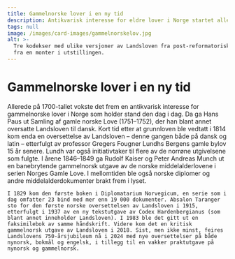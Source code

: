```yaml
---
title: Gammelnorske lover i en ny tid
description: Antikvarisk interesse for eldre lover i Norge startet allerede på 1700-tallet.
tags: null
image: /images/card-images/gammelnorskelov.jpg
alt: >-
  Tre kodekser med ulike versjoner av Landsloven fra post-reformatorisk tid -
  fra en monter i utstillingen.
---
```



# Gammelnorske lover i en ny tid

<Container stil="initial side">
    Allerede på 1700-tallet vokste det frem en antikvarisk interesse for gammelnorske lover i Norge som holder stand den dag i dag. Da ga Hans Paus ut Samling af gamle norske Love (1751–1752), der han blant annet oversatte Landsloven til dansk. Kort tid etter at grunnloven ble vedtatt i 1814 kom enda en oversettelse av Landsloven – denne gangen både på dansk og latin – etterfulgt av professor Gregers Fougner Lundhs Bergens gamle bylov 15 år senere. Lundh var også initiativtaker til flere av de norrøne utgivelsene som fulgte. I årene 1846–1849 ga Rudolf Kaiser og Peter Andreas Munch ut en banebrytende gammelnorsk utgave av de norske middelalderlovene i serien Norges Gamle Love. I mellomtiden ble også norske diplomer og andre middelalderdokumenter brakt frem i lyset. 
    
    I 1829 kom den første boken i Diplomatarium Norvegicum, en serie som i dag omfatter 23 bind med mer enn 19 000 dokumenter. Absalon Taranger sto for den første norske oversettelsen av Landsloven i 1915, etterfulgt i 1937 av en ny tekstutgave av Codex Hardenbergianus (som blant annet inneholder Landsloven). I 1983 ble det gitt ut en faksimilebok av samme håndskrift. Videre kom det en kritisk gammelnorsk utgave av Landsloven i 2018. Sist, men ikke minst, feires Landslovens 750-årsjubileum nå i 2024 med nye oversettelser på både nynorsk, bokmål og engelsk, i tillegg til en vakker praktutgave på nynorsk og gammelnorsk.
</Container>

<Work id="ubb-ms-0081-a" />

